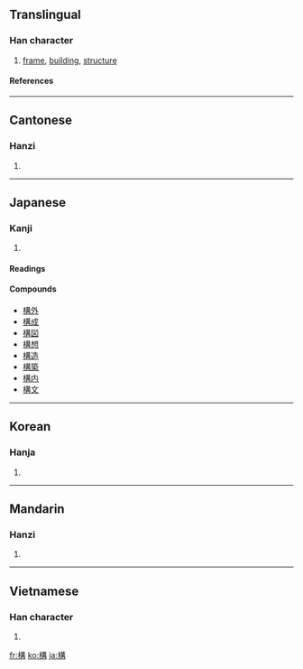 {{see|构}}

==Translingual==
===Han character===
{{Han char|rn=75|rad=木|as=10|sn=14|four=4594<sub>7</sub>|canj=木廿廿月 (DTTB)}}
# [[frame]], [[building]], [[structure]]
====References====
{{Han ref|kx=0546.070|dkj=15317|dj=0933.210|hdz=21259.070|uh=69CB|ud=27083|bh=BA63|bd=47715}}

----
==Cantonese==
===Hanzi===
{{yue-hanzi|jyut=|y=gau3}}
# {{defn|Cantonese}}

----
== Japanese ==
===Kanji===
{{ja-kanji|grade=5|rs=木10}}
# {{defn|Japanese}}
====Readings====
{{ja-readings|on=[[こう]] ([[kō]])|kun=[[かまえる]] ([[構える]], [[kamaeru]]), [[かまえ]] ([[構え]], [[kamae]]), [[かまう]] ([[構う]], [[kamau]])}}

====Compounds====
* [[構外]]
* [[構成]]
* [[構図]]
* [[構想]]
* [[構造]]
* [[構築]]
* [[構内]]
* [[構文]]

----
==Korean==
===Hanja===
{{ko-hanja|hangeul=구|eumhun=|rv=gu|mr=ku|y=kwu}}
# {{defn|Korean}}

----
==Mandarin==
===Hanzi===
{{cmn-hanzi|sim=构|pin=[[gòu]] ([[gou4]])|wg=kou<sup>4</sup>}}
# {{defn|Mandarin}}

----
==Vietnamese==
===Han character===
{{vi-hantu|cấu}}
# {{defn|Vietnamese}}

[[fr:構]]
[[ko:構]]
[[ja:構]]